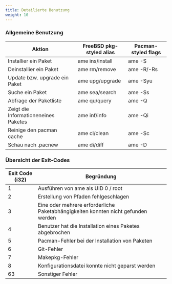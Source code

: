 ```yaml
---
title: Detailierte Benutzung
weight: 10
---
```


### Allgemeine Benutzung

| Aktion                               | FreeBSD pkg-styled alias | Pacman-styled flags |
| ------------------------------------ | ------------------------ | ------------------- |
| Installier ein Paket                 | ame ins/install          | ame -S              |
| Deinstallier ein Paket               | ame rm/remove            | ame -R/-Rs          |
| Update bzw. upgrade ein Paket        | ame upg/upgrade          | ame -Syu            |
| Suche ein Paket                      | ame sea/search           | ame -Ss             |
| Abfrage der Paketliste               | ame qu/query             | ame -Q              |
| Zeigt die Informationeneines Paketes | ame inf/info             | ame -Qi             |
| Reinige den pacman cache             | ame cl/clean             | ame -Sc             |
| Schau nach .pacnew                   | ame di/diff              | ame -D              |

### Übersicht der Exit-Codes

| Exit Code (i32) | Begründung                                                                        |
| --------------- | --------------------------------------------------------------------------------- |
| 1               | Ausführen von ame als UID 0 / root                                                |
| 2               | Erstellung von Pfaden fehlgeschlagen                                              |
| 3               | Eine oder mehrere erforderliche Paketabhängigkeiten konnten nicht gefunden werden |
| 4               | Benutzer hat die Installation eines Paketes abgebrochen                           |
| 5               | Pacman-Fehler bei der Installation von Paketen                                    |
| 6               | Git-Fehler                                                                        |
| 7               | Makepkg-Fehler                                                                    |
| 8               | Konfigurationsdatei konnte nicht geparst werden                                   |
| 63              | Sonstiger Fehler                                                                  |
